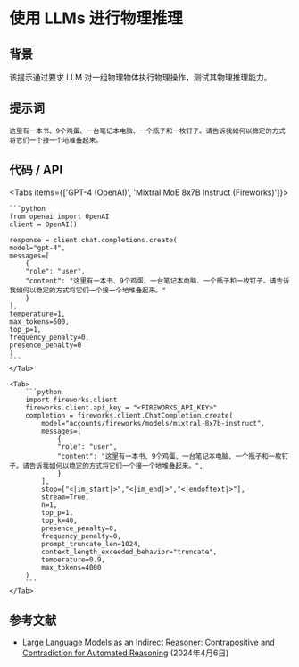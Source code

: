 # 使用 LLMs 进行物理推理


## 背景
该提示通过要求 LLM 对一组物理物体执行物理操作，测试其物理推理能力。

## 提示词
```
这里有一本书、9个鸡蛋、一台笔记本电脑、一个瓶子和一枚钉子。请告诉我如何以稳定的方式将它们一个接一个地堆叠起来。
```

## 代码 / API

<Tabs items={['GPT-4 (OpenAI)', 'Mixtral MoE 8x7B Instruct (Fireworks)']}>
    <Tab>
  
    ```python
    from openai import OpenAI
    client = OpenAI()

    response = client.chat.completions.create(
    model="gpt-4",
    messages=[
        {
        "role": "user",
        "content": "这里有一本书、9个鸡蛋、一台笔记本电脑、一个瓶子和一枚钉子。请告诉我如何以稳定的方式将它们一个接一个地堆叠起来。"
        }
    ],
    temperature=1,
    max_tokens=500,
    top_p=1,
    frequency_penalty=0,
    presence_penalty=0
    )
    ```
    </Tab>

    <Tab>
        ```python
        import fireworks.client
        fireworks.client.api_key = "<FIREWORKS_API_KEY>"
        completion = fireworks.client.ChatCompletion.create(
            model="accounts/fireworks/models/mixtral-8x7b-instruct",
            messages=[
                {
                "role": "user",
                "content": "这里有一本书、9个鸡蛋、一台笔记本电脑、一个瓶子和一枚钉子。请告诉我如何以稳定的方式将它们一个接一个地堆叠起来。",
                }
            ],
            stop=["<|im_start|>","<|im_end|>","<|endoftext|>"],
            stream=True,
            n=1,
            top_p=1,
            top_k=40,
            presence_penalty=0,
            frequency_penalty=0,
            prompt_truncate_len=1024,
            context_length_exceeded_behavior="truncate",
            temperature=0.9,
            max_tokens=4000
        )
        ```
    </Tab>


</Tabs>

## 参考文献
- [Large Language Models as an Indirect Reasoner: Contrapositive and Contradiction for Automated Reasoning](https://arxiv.org/abs/2402.03667) (2024年4月6日)